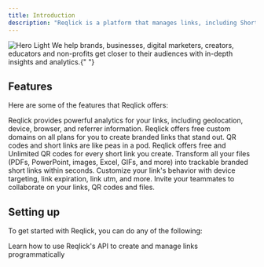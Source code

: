 ```yaml
---
title: Introduction
description: "Reqlick is a platform that manages links, including Short Links, QR Codes, and File to Link options."
---
```


<img
  className="block rounded-lg border border-gray-100"
  src="/images/hero-light.svg"
  alt="Hero Light"
/>
We help brands, businesses, digital marketers, creators, educators and non-profits
get closer to their audiences with in-depth insights and analytics.{" "}

## Features

Here are some of the features that Reqlick offers:

<AccordionGroup>
  <Accordion title="Advanced Analytics" icon="chart-line">
    Reqlick provides powerful analytics for your links, including geolocation,
    device, browser, and referrer information.
  </Accordion>
  <Accordion title="Branded Short Links" icon="link">
    Reqlick offers free custom domains on all plans for you to create branded
    links that stand out.
  </Accordion>
  <Accordion title="Unlimited QR Codes" icon="qrcode">
    QR codes and short links are like peas in a pod. Reqlick offers free and
    Unlimited QR codes for every short link you create.
  </Accordion>
  <Accordion title="File To link" icon="files">
    Transform all your files (PDFs, PowerPoint, images, Excel, GIFs, and more)
    into trackable branded short links within seconds.
  </Accordion>
  <Accordion title="Personalization" icon="user">
    Customize your link's behavior with device targeting, link expiration, link
    utm, and more.
  </Accordion>
  <Accordion title="Team Collaboration" icon="users">
    Invite your teammates to collaborate on your links, QR codes and files.
  </Accordion>
</AccordionGroup>

## Setting up

To get started with Reqlick, you can do any of the following:

<CardGroup cols={2}>
  <Card title="Try our API" icon="code" href="/api-reference/introduction">
    Learn how to use Reqlick's API to create and manage links programmatically
  </Card>
</CardGroup>
